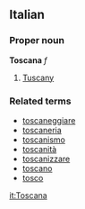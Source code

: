 ==Italian==
===Proper noun===
'''Toscana''' ''f''

# [[Tuscany]]

===Related terms===
*[[toscaneggiare]]
*[[toscaneria]]
*[[toscanismo]]
*[[toscanità]]
*[[toscanizzare]]
*[[toscano]]
*[[tosco]]

[[it:Toscana]]